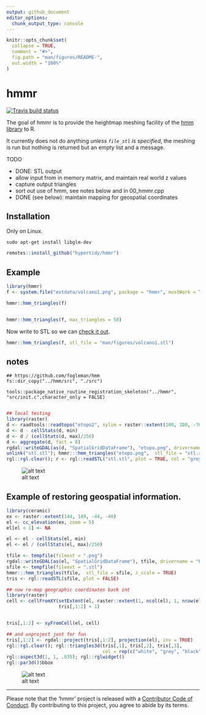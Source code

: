 ```yaml
---
output: github_document
editor_options: 
  chunk_output_type: console
---
```


<!-- README.md is generated from README.Rmd. Please edit that file -->

```r
knitr::opts_chunk$set(
  collapse = TRUE,
  comment = "#>",
  fig.path = "man/figures/README-",
  out.width = "100%"
)
```

# hmmr

<!-- badges: start -->
[![Travis build status](https://travis-ci.org/hypertidy/hmmr.svg?branch=master)](https://travis-ci.org/hypertidy/hmmr)
<!-- badges: end -->

The goal of hmmr is to provide the heightmap meshing facility of the [hmm library](https://github.com/fogleman/hmm) to R. 

It currently does not do anything *unless `file_stl` is specified*, the meshing is run but nothing is returned but an empty list and a message. 

TODO

- DONE: STL output
- allow input from in memory matrix, and maintain real world z values
- capture output triangles
- sort out use of hmm, see notes below and in 00_hmmr.cpp
- DONE (see below): maintain mapping for geospatial coordinates

## Installation

Only on Linux. 

```
sudo apt-get install libglm-dev
```

```R
remotes::install_github("hypertidy/hmmr")
```

## Example


```r
library(hmmr)
f <- system.file("extdata/volcano1.png", package = "hmmr", mustWork = TRUE)

hmmr::hmm_triangles(f)


hmmr::hmm_triangles(f, max_triangles = 50)
```

Now write to STL so we can [check it out](https://github.com/hypertidy/hmmr/blob/master/man/figures/volcano.stl). 

```r
hmmr::hmm_triangles(f, stl_file = "man/figures/volcano1.stl")
```
## notes

```
## https://github.com/fogleman/hmm
fs::dir_copy("../hmm/src", "./src")

tools::package_native_routine_registration_skeleton("../hmmr", "src/init.c",character_only = FALSE)


```

```r
## local testing
library(raster)
d <- raadtools::readtopo("etopo2", xylim = raster::extent(100, 180, -70, -30))
d <- d - cellStats(d, min)
d <- d / (cellStats(d, max)/256)
d <- aggregate(d, fact = 8)
rgdal::writeGDAL(as(d, "SpatialGridDataFrame"), "etopo.png", drivername = "PNG")
unlink("stl.stl"); hmmr:::hmm_triangles("etopo.png",  stl_file = "stl.stl")
rgl::rgl.clear(); r <- rgl::readSTL("stl.stl", plot = TRUE, col = "grey", lit = TRUE); rgl::aspect3d(1, 1, .2); rgl::rglwidget()
```

![alt text][topo]



## Example of restoring geospatial information. 

```r
library(ceramic)
ex <- raster::extent(144, 149, -44, -40)
el <- cc_elevation(ex, zoom = 5)
el[el < 1] <- NA

el <- el - cellStats(el, min)
el <- el / (cellStats(el, max)/256)

tfile <- tempfile(fileext = ".png")
rgdal::writeGDAL(as(el, "SpatialGridDataFrame"), tfile, drivername = "PNG")
sfile <- tempfile(fileext = ".stl")
hmmr:::hmm_triangles(tfile,  stl_file = sfile, z_scale = TRUE)
tris <- rgl::readSTL(sfile, plot = FALSE)

## now re-map geographic coordinates back int
library(raster)
cell <- cellFromXY(setExtent(el, raster::extent(1, ncol(el), 1, nrow(el))), 
                   tris[,1:2] + 1)


tris[,1:2] <- xyFromCell(el, cell)

## and unproject just for fun
tris[,1:2] <- rgdal::project(tris[,1:2], projection(el), inv = TRUE)
rgl::rgl.clear(); rgl::triangles3d(tris[,1], tris[,2], tris[,3], 
                                   col = rep(c("white", "grey", "black", "darkgrey"), each = 3));
rgl::aspect3d(1, 1, .035); rgl::rglwidget()
rgl::par3d()$bbox


```

![alt text][geo_triangles]



---
 Please note that the 'hmmr' project is released with a
  [Contributor Code of Conduct](https://github.com/hypertidy/hmmr/blob/master/CODE_OF_CONDUCT.md).
  By contributing to this project, you agree to abide by its terms.
  



[topo]: man/figures/topo.png "Etopo2 / 8 as 77053 triangles in 38861 points"
[geo_triangles]: man/figures/geo_triangles.png "Tasmania triangulated in longlat"
